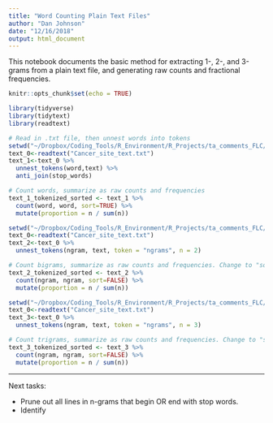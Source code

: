 ```yaml
---
title: "Word Counting Plain Text Files"
author: "Dan Johnson"
date: "12/16/2018"
output: html_document
---
```

This notebook documents the basic method for extracting 1-, 2-, and 3-grams from a plain text file, and generating raw counts and fractional frequencies.

```r
knitr::opts_chunk$set(echo = TRUE)
```

```r
library(tidyverse)
library(tidytext)
library(readtext)
```

```r
# Read in .txt file, then unnest words into tokens
setwd("~/Dropbox/Coding_Tools/R_Environment/R_Projects/ta_comments_FLC/data")
text_0<-readtext("Cancer_site_text.txt")
text_1<-text_0 %>% 
  unnest_tokens(word,text) %>% 
  anti_join(stop_words)

# Count words, summarize as raw counts and frequencies
text_1_tokenized_sorted <- text_1 %>% 
  count(word, word, sort=TRUE) %>% 
  mutate(proportion = n / sum(n))

```

```r
setwd("~/Dropbox/Coding_Tools/R_Environment/R_Projects/ta_comments_FLC/data")
text_0<-readtext("Cancer_site_text.txt")
text_2<-text_0 %>% 
  unnest_tokens(ngram, text, token = "ngrams", n = 2)

# Count bigrams, summarize as raw counts and frequencies. Change to "sort=TRUE" to get lists in declining frequency order.
text_2_tokenized_sorted <- text_2 %>% 
  count(ngram, ngram, sort=FALSE) %>% 
  mutate(proportion = n / sum(n))

```

```r
setwd("~/Dropbox/Coding_Tools/R_Environment/R_Projects/ta_comments_FLC/data")
text_0<-readtext("Cancer_site_text.txt")
text_3<-text_0 %>% 
  unnest_tokens(ngram, text, token = "ngrams", n = 3)

# Count trigrams, summarize as raw counts and frequencies. Change to "sort=TRUE" to get lists in declining frequency order.
text_3_tokenized_sorted <- text_3 %>% 
  count(ngram, ngram, sort=FALSE) %>% 
  mutate(proportion = n / sum(n))

```

***

Next tasks:

*  Prune out all lines in n-grams that begin OR end with stop words.
*  Identify 

